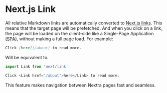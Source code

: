 # Next.js Link

All relative Markdown links are automatically converted to [Next.js links](https://nextjs.org/docs/pages/building-your-application/routing/linking-and-navigating). This
means that the target page will be prefetched. And when you click on a link, the
page will be loaded on the client-side like a Single-Page Application [(SPA)](https://en.wikipedia.org/wiki/Single-page_application), without making a full page
load. For example:

```md
Click [here](/about) to read more.
```

Will be equivalent to:

```jsx
import Link from 'next/link'

Click <Link href="/about">here</Link> to read more.
```

This feature makes navigation between Nextra pages fast and seamless.
